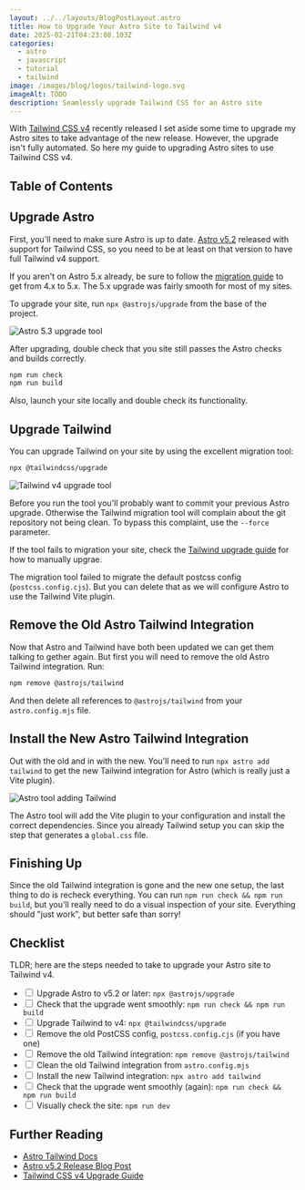 ```yaml
---
layout: ../../layouts/BlogPostLayout.astro
title: How to Upgrade Your Astro Site to Tailwind v4
date: 2025-02-21T04:23:08.103Z
categories:
  - astro
  - javascript
  - tutorial
  - tailwind
image: /images/blog/logos/tailwind-logo.svg
imageAlt: TODO
description: Seamlessly upgrade Tailwind CSS for an Astro site
---
```


With [Tailwind CSS v4](https://tailwindcss.com/blog/tailwindcss-v4) recently released
I set aside some time to upgrade my Astro sites to take advantage of the new release.
However, the upgrade isn't fully automated. So here my guide to upgrading Astro
sites to use Tailwind CSS v4.

<NewsletterForm />

## Table of Contents

## Upgrade Astro

First, you'll need to make sure Astro is up to date. [Astro v5.2](https://astro.build/blog/astro-520/#tailwind-4-support)
released with support for Tailwind CSS, so you need to be at least on that version
to have full Tailwind v4 support.

If you aren't on Astro 5.x already, be sure to follow the [migration guide](https://docs.astro.build/en/guides/upgrade-to/v5/)
to get from 4.x to 5.x. The 5.x upgrade was fairly smooth for most of my sites.

To upgrade your site, run `npx @astrojs/upgrade` from the base of the project.

![Astro 5.3 upgrade tool](/images/blog/astro/astro-upgrade-5-3.webp)

After upgrading, double check that you site still passes the Astro checks and builds correctly.

```bash
npm run check
npm run build
```

Also, launch your site locally and double check its functionality.

<Ad />

## Upgrade Tailwind

You can upgrade Tailwind on your site by using the excellent migration tool:

```bash
npx @tailwindcss/upgrade
```

![Tailwind v4 upgrade tool](/images/blog/astro/tailwind-upgrade.webp)

Before you run the tool you'll probably want to commit your previous Astro upgrade.
Otherwise the Tailwind migration tool will complain about the git repository not
being clean. To bypass this complaint, use the `--force` parameter.

If the tool fails to migration your site, check the [Tailwind upgrade guide](https://tailwindcss.com/docs/upgrade-guide)
for how to manually upgrae.

The migration tool failed to migrate the default postcss config (`postcss.config.cjs`).
But you can delete that as we will configure Astro to use the Tailwind Vite plugin.

<RandomSupport />

## Remove the Old Astro Tailwind Integration

Now that Astro and Tailwind have both been updated we can get them talking to gether again.
But first you will need to remove the old Astro Tailwind integration. Run:

```bash
npm remove @astrojs/tailwind
```

And then delete all references to `@astrojs/tailwind` from your `astro.config.mjs` file.

## Install the New Astro Tailwind Integration

Out with the old and in with the new. You'll need to run `npx astro add tailwind`
to get the new Tailwind integration for Astro (which is really just a Vite plugin).

![Astro tool adding Tailwind](/images/blog/astro/astro-add-tailwind.webp)

The Astro tool will add the Vite plugin to your configuration and install the correct
dependencies. Since you already Tailwind setup you can skip the step that generates
a `global.css` file.

<Ad />

## Finishing Up

Since the old Tailwind integration is gone and the new one setup, the last thing
to do is recheck everything. You can run `npm run check && npm run build`, but
you'll really need to do a visual inspection of your site. Everything should
"just work", but better safe than sorry!

## Checklist

TLDR; here are the steps needed to take to upgrade your Astro site to Tailwind v4.

- <input type="checkbox" /> Upgrade Astro to v5.2 or later: `npx @astrojs/upgrade`
- <input type="checkbox" /> Check that the upgrade went smoothly: `npm run check && npm run build`
- <input type="checkbox" /> Upgrade Tailwind to v4: `npx @tailwindcss/upgrade`
- <input type="checkbox" /> Remove the old PostCSS config, `postcss.config.cjs` (if you have one)
- <input type="checkbox" /> Remove the old Tailwind integration: `npm remove @astrojs/tailwind`
- <input type="checkbox" /> Clean the old Tailwind integration from `astro.config.mjs`
- <input type="checkbox" /> Install the new Tailwind integration: `npx astro add tailwind`
- <input type="checkbox" /> Check that the upgrade went smoothly (again): `npm run check && npm run build`
- <input type="checkbox" /> Visually check the site: `npm run dev`

<Ad />

## Further Reading

- [Astro Tailwind Docs](https://docs.astro.build/en/guides/styling/#tailwind)
- [Astro v5.2 Release Blog Post](https://astro.build/blog/astro-520/#tailwind-4-support)
- [Tailwind CSS v4 Upgrade Guide](https://tailwindcss.com/docs/upgrade-guide)
